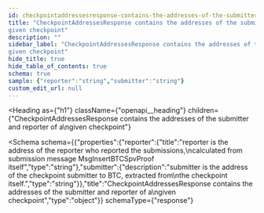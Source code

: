 ```yaml
---
id: checkpointaddressesresponse-contains-the-addresses-of-the-submitter-and-reporter-of-a-given-checkpoint
title: "CheckpointAddressesResponse contains the addresses of the submitter and reporter of a
given checkpoint"
description: ""
sidebar_label: "CheckpointAddressesResponse contains the addresses of the submitter and reporter of a
given checkpoint"
hide_title: true
hide_table_of_contents: true
schema: true
sample: {"reporter":"string","submitter":"string"}
custom_edit_url: null
---
```



<Heading
  as={"h1"}
  className={"openapi__heading"}
  children={"CheckpointAddressesResponse contains the addresses of the submitter and reporter of a\ngiven checkpoint"}
>
</Heading>





<Schema
  schema={{"properties":{"reporter":{"title":"reporter is the address of the reporter who reported the submissions,\ncalculated from submission message MsgInsertBTCSpvProof itself","type":"string"},"submitter":{"description":"submitter is the address of the checkpoint submitter to BTC, extracted from\nthe checkpoint itself.","type":"string"}},"title":"CheckpointAddressesResponse contains the addresses of the submitter and reporter of a\ngiven checkpoint","type":"object"}}
  schemaType={"response"}
>
  
</Schema>
            